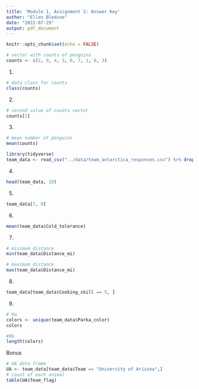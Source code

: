 ```yaml
---
title: 'Module 1, Assignment 2: Answer Key'
author: "Ellen Bledsoe"
date: "2022-07-29"
output: pdf_document
---
```



```r
knitr::opts_chunk$set(echo = FALSE)
```
```r
# vector with counts of penguins
counts <- c(2, 9, 4, 3, 6, 7, 1, 0, 3)
```


1. 
```r
# data class for counts
class(counts)
```

2. 
```r
# second value of counts vector
counts[2]
```

3. 
```r
# mean number of penguins
mean(counts)
```


```r
library(tidyverse)
team_data <- read_csv("../data/team_antarctica_responses.csv") %>% drop_na()
```

4. 
```r
head(team_data, 10)
```

5. 
```r
team_data[7, 9]
```


6. 
```r
mean(team_data$Cold_tolerance)
```

7. 
```r
# minimum distance
min(team_data$Distance_mi)

# maximum distance
max(team_data$Distance_mi)
```

8.
```r
team_data[team_data$Cooking_skill == 5, ]
```


9. 

```r
# 9a
colors <- unique(team_data$Parka_color)
colors

#9b
length(colors)
```

Bonus
```r
# UA data frame
UA <- team_data[team_data$Team == "University of Arizona",]
# count of each animal
table(UA$Team_flag)
```

